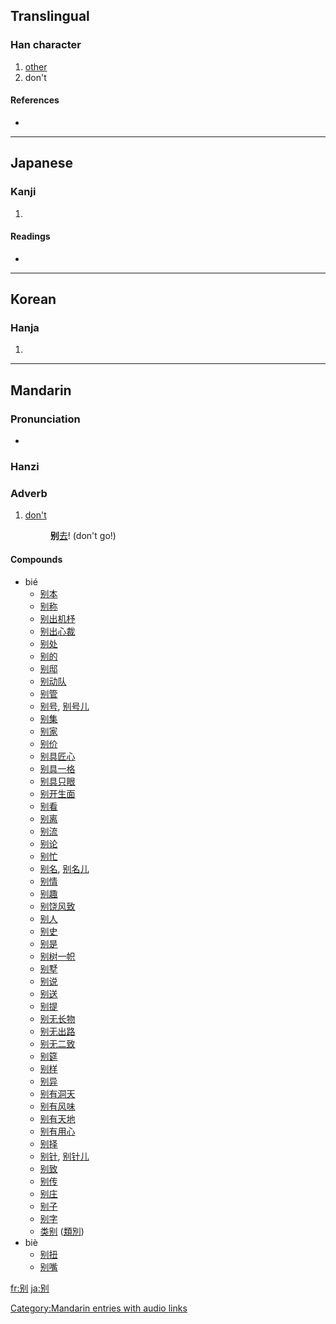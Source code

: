 {{also|別|彆}}
==Translingual==

===Han character===
{{Han char|rn=18|rad=刀|as=05|sn=7|four=|canj=口尸中弓 (RSLN), X口尸中弓 (XRSLN)}}

# [[other]]
# don't

====References====
* {{Han ref|kx=0138.281|dkj=01925|hdz=10328.130|uh=522B|ud=21035}}

----

==Japanese==

===Kanji===
{{ja-kanji|grade=|rs=刀05}}

# {{defn|Japanese}}

====Readings====
* {{ja-readings|on=[[べつ]] (betsu), [[べち]] (bechi)|kun=[[わかれる]] (wakareru), [[わける]] (wakeru), [[わかれ]] (wakare)}}

----

==Korean==

===Hanja===
{{ko-hanja|hangeul=별|rv=byeol|mr=pyŏl}}

# {{defn|Korean}}

----

==Mandarin==

===Pronunciation===
*{{audio|zh-bié.ogg|audio}}

===Hanzi===
{{cmn-hanzi|pin=[[bié]] ([[bie2]]), [[biè]] ([[bie4]])|wg=pieh<sup>2</sup>, pieh<sup>4</sup>}}


===Adverb===
{{cmn-adv|s|pin=bié|pint=bie2|tra=別|sim=别|rs=刀05}}

# [[don't]]
#: '''别'''[[去]]! (don't go!)

====Compounds====
* bié
** [[别本]]
** [[别称]]
** [[别出机杼]]
** [[别出心裁]]
** [[别处]]
** [[别的]]
** [[别邸]]
** [[别动队]]
** [[别管]]
** [[别号]], [[别号儿]]
** [[别集]]
** [[别家]]
** [[别价]]
** [[别具匠心]]
** [[别具一格]]
** [[别具只眼]]
** [[别开生面]]
** [[别看]]
** [[别离]]
** [[别流]]
** [[别论]]
** [[别忙]]
** [[别名]], [[别名儿]]
** [[别情]]
** [[别趣]]
** [[别饶风致]]
** [[别人]]
** [[别史]]
** [[别是]]
** [[别树一帜]]
** [[别墅]]
** [[别说]]
** [[别送]]
** [[别提]]
** [[别无长物]]
** [[别无出路]]
** [[别无二致]]
** [[别筵]]
** [[别样]]
** [[别异]]
** [[别有洞天]]
** [[别有风味]]
** [[别有天地]]
** [[别有用心]]
** [[别择]]
** [[别针]], [[别针儿]]
** [[别致]]
** [[别传]]
** [[别庄]]
** [[别子]]
** [[别字]]
** [[类别]] ([[類別]])
* biè
** [[别扭]]
** [[别嘴]]

[[Category:Mandarin entries with audio links]]
[[fr:别]]
[[ja:别]]